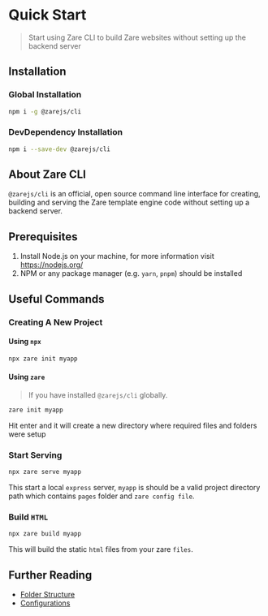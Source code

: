 # Quick Start

> Start using Zare CLI to build Zare websites without setting up the backend server

## Installation

### Global Installation

```bash
npm i -g @zarejs/cli
```

### DevDependency Installation

```bash
npm i --save-dev @zarejs/cli
```

## About Zare CLI

`@zarejs/cli` is an official, open source command line interface for creating, building and serving the Zare template engine code without setting up a backend server.

## Prerequisites

1. Install Node.js on your machine, for more information visit https://nodejs.org/
2. NPM or any package manager (e.g. `yarn`, `pnpm`) should be installed

## Useful Commands

### Creating A New Project

#### Using `npx`

```bash
npx zare init myapp
```

#### Using `zare`

> If you have installed `@zarejs/cli` globally.

```bash
zare init myapp
```

Hit enter and it will create a new directory where required files and folders were setup

### Start Serving

```bash
npx zare serve myapp
```

This start a local `express` server, `myapp` is should be a valid project directory path which contains `pages` folder and `zare config file`.

### Build `HTML`

```bash
npx zare build myapp
```

This will build the static `html` files from your zare `files`.

## Further Reading

- [Folder Structure](folder-structure.mdx)
- [Configurations](configuration.mdx)
